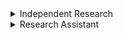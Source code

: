 <details>
<summary> Independent Research </summary>

** Additive Manufacturing through Computer Science **

- Advised by Dr. Wenyao Xu

- Authored Publication:
> S. Motadaka, “Review of 3D Printing research from Computer and Information Science perspective:
challenges and research directions”. figshare, 09-Aug-2019 [Online]. Available:
[doi.org/10.6084/m9.figshare.16937431.v1](https://doi.org/10.6084/m9.figshare.16937431.v1)
>> - Accepted and peer reviewed, IEEE UEMCON 2019.
>> - Individual Conference Presentation at Gulf Coast Undergraduate Research Symposium 2020

</details>

<details>
<summary> Research Assistant </summary>

** UMAMI (Uncertainty Managed Access to Microstructures Interface) **

- Advised by Dr. Oliver Kennedy, Dr. Olga Wodo, Dr. Boris Glavic

- Co-authored Publication:
> Uncertainty-aware microstructural database to accelerate data consolidation in organic electronics
C. Hong , S. Motadaka , B. Glavic , O. Kennedy and O. Wodo. Fall MRS 2020, Available on-demand -
F.MT07.01.04

</details>
